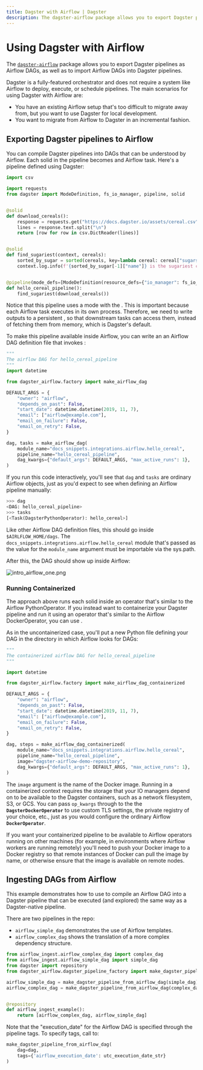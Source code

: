 ```yaml
---
title: Dagster with Airflow | Dagster
description: The dagster-airflow package allows you to export Dagster pipelines as Airflow DAGs, as well as to import Airflow DAGs into Dagster pipelines.
---
```


# Using Dagster with Airflow

<CodeReferenceLink filePath="examples/airflow_ingest" />

The [`dagster-airflow`](/_apidocs/libraries/dagster_airflow) package allows you to export Dagster pipelines as Airflow DAGs, as well as to import Airflow DAGs into Dagster pipelines.

Dagster is a fully-featured orchestrator and does not require a system like Airflow to deploy, execute, or schedule pipelines. The main scenarios for using Dagster with Airflow are:

- You have an existing Airflow setup that's too difficult to migrate away from, but you want to use Dagster for local development.
- You want to migrate from Airflow to Dagster in an incremental fashion.

## Exporting Dagster pipelines to Airflow

You can compile Dagster pipelines into DAGs that can be understood by Airflow. Each solid in the pipeline becomes and Airflow task. Here's a pipeline defined using Dagster:

```python file=/integrations/airflow/hello_cereal.py
import csv

import requests
from dagster import ModeDefinition, fs_io_manager, pipeline, solid


@solid
def download_cereals():
    response = requests.get("https://docs.dagster.io/assets/cereal.csv")
    lines = response.text.split("\n")
    return [row for row in csv.DictReader(lines)]


@solid
def find_sugariest(context, cereals):
    sorted_by_sugar = sorted(cereals, key=lambda cereal: cereal["sugars"])
    context.log.info(f'{sorted_by_sugar[-1]["name"]} is the sugariest cereal')


@pipeline(mode_defs=[ModeDefinition(resource_defs={"io_manager": fs_io_manager})])
def hello_cereal_pipeline():
    find_sugariest(download_cereals())
```

Notice that this pipeline uses a mode with the <PyObject module="dagster" object="fs_io_manager" />. This is important because each Airflow task executes in its own process. Therefore, we need to write outputs to a persistent <PyObject module="dagster" object="IOManager" />, so that downstream tasks can access them, instead of fetching them from memory, which is Dagster's default.

To make this pipeline available inside Airflow, you can write an an Airflow DAG definition file that invokes <PyObject module="dagster_airflow" object="make_airflow_dag" />:

```python file=/integrations/airflow/hello_cereal_dag.py
"""
The airflow DAG for hello_cereal_pipeline
"""
import datetime

from dagster_airflow.factory import make_airflow_dag

DEFAULT_ARGS = {
    "owner": "airflow",
    "depends_on_past": False,
    "start_date": datetime.datetime(2019, 11, 7),
    "email": ["airflow@example.com"],
    "email_on_failure": False,
    "email_on_retry": False,
}

dag, tasks = make_airflow_dag(
    module_name="docs_snippets.integrations.airflow.hello_cereal",
    pipeline_name="hello_cereal_pipeline",
    dag_kwargs={"default_args": DEFAULT_ARGS, "max_active_runs": 1},
)
```

If you run this code interactively, you'll see that `dag` and `tasks` are ordinary Airflow objects, just as you'd expect to see when defining an Airflow pipeline manually:

```python
>>> dag
<DAG: hello_cereal_pipeline>
>>> tasks
[<Task(DagsterPythonOperator): hello_cereal>]
```

Like other Airflow DAG definition files, this should go inside `$AIRLFLOW_HOME/dags`. The `docs_snippets.integrations.airflow.hello_cereal` module that's passed as the value for the `module_name` argument must be importable via the sys.path.

After this, the DAG should show up inside Airflow:

<Image
  alt="intro_airflow_one.png"
  src="/images/deploying/intro_airflow_one.png"
  width={1272}
  height={868}
/>

### Running Containerized

The approach above runs each solid inside an operator that's similar to the Airflow PythonOperator. If you instead want to containerize your Dagster pipeline and run it using an operator that's similar to the Airflow DockerOperator, you can use <PyObject module="dagster_airflow" object="make_airflow_dag_containerized" />.

As in the uncontainerized case, you'll put a new Python file defining your DAG in the directory in which Airflow looks for DAGs:

```python file=/integrations/airflow/containerized.py
"""
The containerized airflow DAG for hello_cereal_pipeline
"""

import datetime

from dagster_airflow.factory import make_airflow_dag_containerized

DEFAULT_ARGS = {
    "owner": "airflow",
    "depends_on_past": False,
    "start_date": datetime.datetime(2019, 11, 7),
    "email": ["airflow@example.com"],
    "email_on_failure": False,
    "email_on_retry": False,
}

dag, steps = make_airflow_dag_containerized(
    module_name="docs_snippets.integrations.airflow.hello_cereal",
    pipeline_name="hello_cereal_pipeline",
    image="dagster-airflow-demo-repository",
    dag_kwargs={"default_args": DEFAULT_ARGS, "max_active_runs": 1},
)
```

The `image` argument is the name of the Docker image. Running in a containerized context requires the storage that your IO managers depend on to be available to the Dagster containers, such as a network filesystem, S3, or GCS. You can pass `op_kwargs` through to the the **`DagsterDockerOperator`** to use custom TLS settings, the private registry of your choice, etc., just as you would configure the ordinary Airflow **`DockerOperator`**.

If you want your containerized pipeline to be available to Airflow operators running on other machines (for example, in environments where Airflow workers are running remotely) you'll need to push your Docker image to a Docker registry so that remote instances of Docker can pull the image by name, or otherwise ensure that the image is available on remote nodes.

## Ingesting DAGs from Airflow

This example demonstrates how to use <PyObject module="dagster_airflow" object="make_dagster_pipeline_from_airflow_dag" /> to compile an Airflow DAG into a Dagster pipeline that can be executed (and explored) the same way as a Dagster-native pipeline.

There are two pipelines in the repo:

- `airflow_simple_dag` demonstrates the use of Airflow templates.
- `airflow_complex_dag` shows the translation of a more complex dependency structure.

```python file=../../airflow_ingest/repo.py startafter=start_repo_marker_0 endbefore=end_repo_marker_0
from airflow_ingest.airflow_complex_dag import complex_dag
from airflow_ingest.airflow_simple_dag import simple_dag
from dagster import repository
from dagster_airflow.dagster_pipeline_factory import make_dagster_pipeline_from_airflow_dag

airflow_simple_dag = make_dagster_pipeline_from_airflow_dag(simple_dag)
airflow_complex_dag = make_dagster_pipeline_from_airflow_dag(complex_dag)


@repository
def airflow_ingest_example():
    return [airflow_complex_dag, airflow_simple_dag]
```

Note that the "execution_date" for the Airflow DAG is specified through the pipeline tags. To specify tags, call to:

```python
make_dagster_pipeline_from_airflow_dag(
    dag=dag,
    tags={'airflow_execution_date': utc_execution_date_str}
)
```
